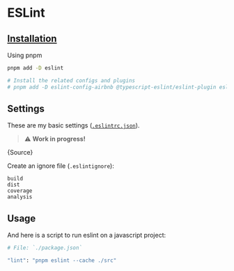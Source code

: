
# ESLint

## [Installation](https://eslint.org/docs/latest/use/getting-started#manual-set-up)

Using pnpm

```sh
pnpm add -D eslint

# Install the related configs and plugins
# pnpm add -D eslint-config-airbnb @typescript-eslint/eslint-plugin eslint-plugin-prettier eslint-config-prettier eslint-plugin-import eslint-plugin-import eslint-plugin-react eslint-plugin-import eslint-plugin-react eslint-plugin-jsx-a11y
```

## Settings

These are my basic settings ([`.eslintrc.json`](https://eslint.org/docs/latest/use/configure/)).

> :warning: **Work in progress!**

<CodeBlock language="json">{Source}</CodeBlock>

Create an ignore file (`.eslintignore`):

```
build
dist
coverage
analysis
```

## Usage

And here is a script to run eslint on a javascript project:

```sh
# File: `./package.json`

"lint": "pnpm eslint --cache ./src"
```
